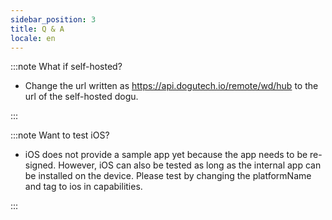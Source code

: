```yaml
---
sidebar_position: 3
title: Q & A
locale: en
---
```


:::note
What if self-hosted?

- Change the url written as https://api.dogutech.io/remote/wd/hub to the url of the self-hosted dogu.

:::

:::note
Want to test iOS?

- iOS does not provide a sample app yet because the app needs to be re-signed. However, iOS can also be tested as long as the internal app can be installed on the device. Please test by changing the platformName and tag to ios in capabilities.

:::
